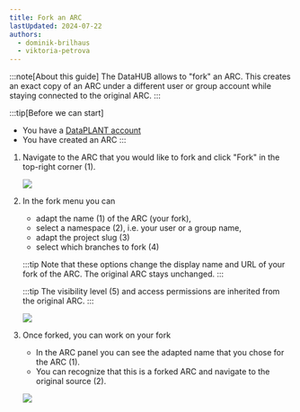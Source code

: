```yaml
---
title: Fork an ARC
lastUpdated: 2024-07-22
authors:
  - dominik-brilhaus
  - viktoria-petrova
---
```




:::note[About this guide]
The DataHUB allows to "fork" an ARC. This creates an exact copy of an ARC under a different user or group account while staying connected to the original ARC.
:::

:::tip[Before we can start]
- You have a [DataPLANT account](https://register.nfdi4plants.org)
- You have created an ARC
:::

<Steps>

1. Navigate to the ARC that you would like to fork and click "Fork" in the top-right corner (1).

    ![](@images/datahub/datahub-fork01.drawio.png)

2. In the fork menu you can
   
    - adapt the name (1) of the ARC (your fork),
    - select a namespace (2), i.e. your user or a group name,
    - adapt the project slug (3)
    - select which branches to fork (4)

    :::tip
    Note that these options change the display name and URL of your fork of the ARC. The original ARC stays unchanged.
    :::

    :::tip
    The visibility level (5) and access permissions are inherited from the original ARC.
    :::

    ![](@images/datahub/datahub-fork02.drawio.png)

3. Once forked, you can work on your fork

    - In the ARC panel you can see the adapted name that you chose for the ARC (1). 
    - You can recognize that this is a forked ARC and navigate to the original source (2).

    ![](@images/datahub/datahub-fork03.drawio.png)

</Steps>